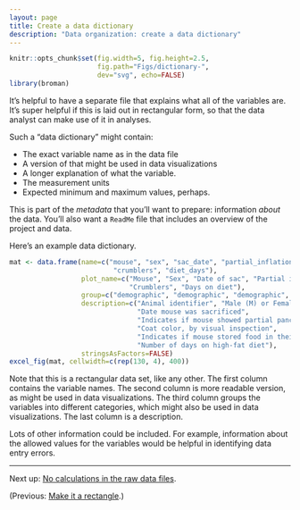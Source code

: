 ```yaml
---
layout: page
title: Create a data dictionary
description: "Data organization: create a data dictionary"
---
```


```r
knitr::opts_chunk$set(fig.width=5, fig.height=2.5,
                      fig.path="Figs/dictionary-",
                      dev="svg", echo=FALSE)
library(broman)
```

It's helpful to have a separate file
that explains what all of the variables are. It's super helpful if
this is laid out in rectangular form, so that the data analyst can
make use of it in analyses.

Such a "data dictionary" might contain:

- The exact variable name as in the data file
- A version of that might be used in data visualizations
- A longer explanation of what the variable.
- The measurement units
- Expected minimum and maximum values, perhaps.

This is part of the *metadata* that you'll want to prepare:
information *about* the data. You'll also want a `ReadMe` file that
includes an overview of the project and data.

Here's an example data dictionary.

```r
mat <- data.frame(name=c("mouse", "sex", "sac_date", "partial_inflation", "coat_color",
                          "crumblers", "diet_days"),
                  plot_name=c("Mouse", "Sex", "Date of sac", "Partial inflation", "Coat color",
                              "Crumblers", "Days on diet"),
                  group=c("demographic", "demographic", "demographic", "clinical", "demographic", "clinical", "clinical"),
                  description=c("Animal identifier", "Male (M) or Female (F)",
                                "Date mouse was sacrificed",
                                "Indicates if mouse showed partial pancreatic inflation",
                                "Coat color, by visual inspection",
                                "Indicates if mouse stored food in their bedding",
                                "Number of days on high-fat diet"),
                  stringsAsFactors=FALSE)
excel_fig(mat, cellwidth=c(rep(130, 4), 400))
```

Note that this is a rectangular data set, like any other. The first
column contains the variable names. The second column is more readable
version, as might be used in data visualizations. The third column
groups the variables into different categories, which might
also be used in data visualizations. The last column is a description.

Lots of other information could be included. For example, information about
the allowed values for the variables would be helpful in identifying
data entry errors.

---

Next up: [No calculations in the raw data files](no_calculations.html).

(Previous: [Make it a rectangle](rectangle.html).)
